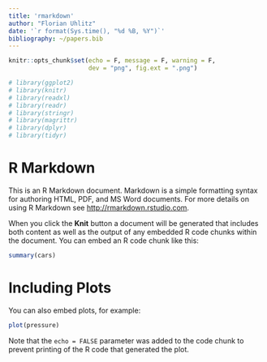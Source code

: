 ```yaml
---
title: 'rmarkdown'
author: "Florian Uhlitz"
date: '`r format(Sys.time(), "%d %B, %Y")`'
bibliography: ~/papers.bib
---
```


```r

knitr::opts_chunk$set(echo = F, message = F, warning = F,
                      dev = "png", fig.ext = ".png")

```

```r

# library(ggplot2)
# library(knitr)
# library(readxl)
# library(readr)
# library(stringr)
# library(magrittr)
# library(dplyr)
# library(tidyr)

```

# R Markdown

This is an R Markdown document. Markdown is a simple formatting syntax for authoring HTML, PDF, and MS Word documents. For more details on using R Markdown see <http://rmarkdown.rstudio.com>.

When you click the **Knit** button a document will be generated that includes both content as well as the output of any embedded R code chunks within the document. You can embed an R code chunk like this:

```r
summary(cars)
```

# Including Plots

You can also embed plots, for example:

```r
plot(pressure)
```

Note that the `echo = FALSE` parameter was added to the code chunk to prevent printing of the R code that generated the plot.

